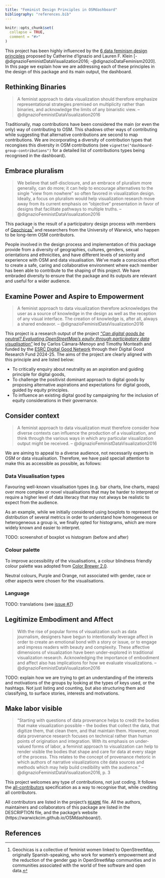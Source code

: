 ```yaml
---
title: "Feminist Design Principles in OSMdashboard"
bibliography: "references.bib"
---
```


```r
knitr::opts_chunk$set(
  collapse = TRUE,
  comment = "#>"
)
```


This project has been highly influenced by the [6 data feminism design principles](https://datafeminism.io/) proposed by Catherine d'Ignazio and Lauren F. Klein [-@dignazioFeministDataVisualization2016; -@dignazioDataFeminism2020]. In this page we explain how we are addressing each of these principles in the design of this package and its main output, the dashboard.

## Rethinking Binaries

> A feminist approach to data visualization should therefore emphasize representational strategies premised on multiplicity rather than binaries, and acknowledge the limits of any binaristic view. -- @dignazioFeministDataVisualization2016

Traditionally, map contributions have been considered the main (or even the only) way of contributing to OSM. This shadows other ways of contributing while suggesting that alternative contributions are second to map contributions.  We are incorporating a diversity of contribution types that recongises this diversity in OSM contributions (see `vignette("dashboard-group-contributions")` for a detailed list of contributions types being recognised in the dashboard).

## Embrace pluralism

> We believe that self-disclosure, and an embrace of pluralism more generally, can do more; it can help to encourage alternatives to the single “view from nowhere” so often favored in visualization design. Ideally, a focus on pluralism would help visualization research move away from its current emphasis on “objective” presentation in favor of designs that facilitate pathways to multiple truths. -- @dignazioFeministDataVisualization2016

This package is the result of a participatory design process with members of [Geochicas](https://wiki.openstreetmap.org/wiki/ES:LatAm/Grupos/GeoChicas)[^geochicas] and researchers from the University of Warwick, who happen to be long-term OSM contributors.

People involved in the design process and implementation of this package provide from a diversity of geographies, cultures, genders, sexual orientations and ethnicities, and have different levels of seniority and experience with OSM and data visualisation. We've made a conscious effort to create a safe, caring and collaborative environment where each member has been able to contribute to the shaping of this project. We have embraded diversity to ensure that the package and its outputs are relevant and useful for a wider audience.


## Examine Power and Aspire to Empowerment

> A feminist approach to data visualization therefore acknowledges the user as a source of knowledge in the design as well as the reception of any visual interface. The creation of knowledge is, after all, always a shared endeavor. -- @dignazioFeministDataVisualization2016

This project is a research output of the project _["Can digital goods be neutral? Evaluating OpenStreetMap’s equity through participatory data visualisation"](https://warwick.ac.uk/fac/cross_fac/cim/research/digital-good-neutrality-osm)_ led by Carlos Cámara-Menoyo and Timothy Monteath and funded by the [ESRC Digital Good Network](https://digitalgood.net/) through their Digital Good Research Fund 2024-25. The aims of the project are clearly aligned with this principle and are listed below:

- To critically enquiry about neutrality as an aspiration and guiding principle for digital goods,
- To challenge the positivist dominant approach to digital goods by proposing alternative aspirations and expectations for digital goods, guided by equity principles.
- To influence an existing digital good by campaigning for the inclusion of equity considerations in their governance.

## Consider context

> A feminist approach to data visualization must therefore consider how diverse contexts can influence the production of a visualization, and think through the various ways in which any particular visualization output might be received. -- @dignazioFeministDataVisualization2016

We are aiming to appeal to a diverse audience, not necessarily experts in OSM or data visualisation. Therefore, we have paid speciall attention to make this as accessible as possible, as follows:


### Data Visualisation types

Favouring well-known visualisation types (e.g. bar charts, line charts, maps) over more complex or novel visualisations that may be harder to interpret or require a higher level of data literacy that may not always be realistic to expect from the audience. 

As an example, while we initially considered using boxplots to represent the distribution of several metrics in order to understand how homogeneous or heterogeneous a group is, we finally opted for histograms, which are more widely known and easier to interpret.

TODO: screenshot of boxplot vs histogram (before and after)

### Colour palette

To improve accessibility of the visualisations, a colour blindness friendly colour palette was adopted from [Color Brewer 2.0](https://colorbrewer2.org/#type=diverging&scheme=PuOr&n=4).

Neutral colours, Purple and Orange, not associated with gender, race or other aspects were chosen for the visualisations.

### Language

TODO: translations (see [issue #7](https://github.com/WarwickCIM/OSMdashboard/issues/7))

## Legitimize Embodiment and Affect

> With the rise of popular forms of visualization such as data journalism, designers have begun to intentionally leverage affect in order to create an emotional bond with a story or issue, or to engage and impress readers with beauty and complexity. These affective dimensions of visualization have been under-explored in traditional visualization research. Acknowledging the importance of embodiment and affect also has implications for how we evaluate visualizations. -- @dignazioFeministDataVisualization2016

TODO: explain how we are trying to get an understanding of the interests and motivations of the groups by looking at the types of keys used, or the hashtags. Not just listing and counting, but also structuring them and classifying, to surface stories, interests and motivations.

## Make labor visible

> “Starting with questions of data provenance helps to credit the bodies that make visualization possible – the bodies that collect the data, that digitize them, that clean them, and that maintain them. However, most data provenance research focuses on technical rather than human points of origination and integration. With its emphasis on under-valued forms of labor, a feminist approach to visualization can help to render visible the bodies that shape and care for data at every stage of the process. This relates to the concept of provenance rhetoric in which authors of narrative visualizations cite data sources and methods which may help build credibility with the audience.” -- @dignazioFeministDataVisualization2016, p. 3

This project welcomes any type of contributions, not just coding. It follows the [all-contributors](https://allcontributors.org) specification as a way to recognise that, while crediting all contributors.

All contributors are listed in the project's [`README`](https://warwickcim.github.io/OSMdashboard/) file. All the authors, maintainers and collaborators of this package are listed in the DESCRIPTION file, and the package's website (https://warwickcim.github.io/OSMdashboard/).

## References


[^geochicas]: Geochicas is a collective of feminist women linked to OpenStreetMap, originally Spanish-speaking, who work for women's empowerment and the reduction of the gender gap in OpenStreetMap communities and in communities associated with the world of free software and open data.
